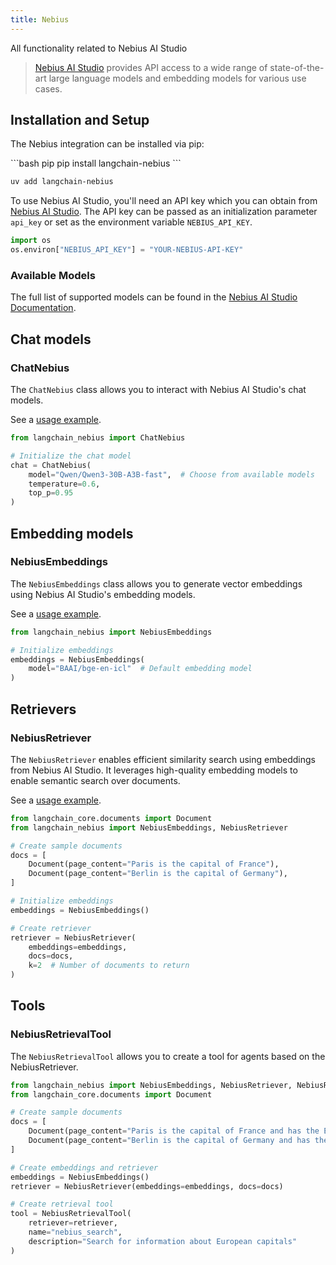 ```yaml
---
title: Nebius
---
```


All functionality related to Nebius AI Studio

>[Nebius AI Studio](https://studio.nebius.ai/) provides API access to a wide range of state-of-the-art large language models and embedding models for various use cases.

## Installation and Setup

The Nebius integration can be installed via pip:

<CodeGroup>
```bash pip
pip install langchain-nebius
```

```bash uv
uv add langchain-nebius
```
</CodeGroup>

To use Nebius AI Studio, you'll need an API key which you can obtain from [Nebius AI Studio](https://studio.nebius.ai/). The API key can be passed as an initialization parameter `api_key` or set as the environment variable `NEBIUS_API_KEY`.

```python
import os
os.environ["NEBIUS_API_KEY"] = "YOUR-NEBIUS-API-KEY"
```

### Available Models

The full list of supported models can be found in the [Nebius AI Studio Documentation](https://studio.nebius.com/).


## Chat models

### ChatNebius

The `ChatNebius` class allows you to interact with Nebius AI Studio's chat models.

See a [usage example](/oss/integrations/chat/nebius).

```python
from langchain_nebius import ChatNebius

# Initialize the chat model
chat = ChatNebius(
    model="Qwen/Qwen3-30B-A3B-fast",  # Choose from available models
    temperature=0.6,
    top_p=0.95
)
```

## Embedding models

### NebiusEmbeddings

The `NebiusEmbeddings` class allows you to generate vector embeddings using Nebius AI Studio's embedding models.

See a [usage example](/oss/integrations/text_embedding/nebius).

```python
from langchain_nebius import NebiusEmbeddings

# Initialize embeddings
embeddings = NebiusEmbeddings(
    model="BAAI/bge-en-icl"  # Default embedding model
)
```

## Retrievers

### NebiusRetriever

The `NebiusRetriever` enables efficient similarity search using embeddings from Nebius AI Studio. It leverages high-quality embedding models to enable semantic search over documents.

See a [usage example](/oss/integrations/retrievers/nebius).

```python
from langchain_core.documents import Document
from langchain_nebius import NebiusEmbeddings, NebiusRetriever

# Create sample documents
docs = [
    Document(page_content="Paris is the capital of France"),
    Document(page_content="Berlin is the capital of Germany"),
]

# Initialize embeddings
embeddings = NebiusEmbeddings()

# Create retriever
retriever = NebiusRetriever(
    embeddings=embeddings,
    docs=docs,
    k=2  # Number of documents to return
)
```

## Tools

### NebiusRetrievalTool

The `NebiusRetrievalTool` allows you to create a tool for agents based on the NebiusRetriever.

```python
from langchain_nebius import NebiusEmbeddings, NebiusRetriever, NebiusRetrievalTool
from langchain_core.documents import Document

# Create sample documents
docs = [
    Document(page_content="Paris is the capital of France and has the Eiffel Tower"),
    Document(page_content="Berlin is the capital of Germany and has the Brandenburg Gate"),
]

# Create embeddings and retriever
embeddings = NebiusEmbeddings()
retriever = NebiusRetriever(embeddings=embeddings, docs=docs)

# Create retrieval tool
tool = NebiusRetrievalTool(
    retriever=retriever,
    name="nebius_search",
    description="Search for information about European capitals"
)
```
